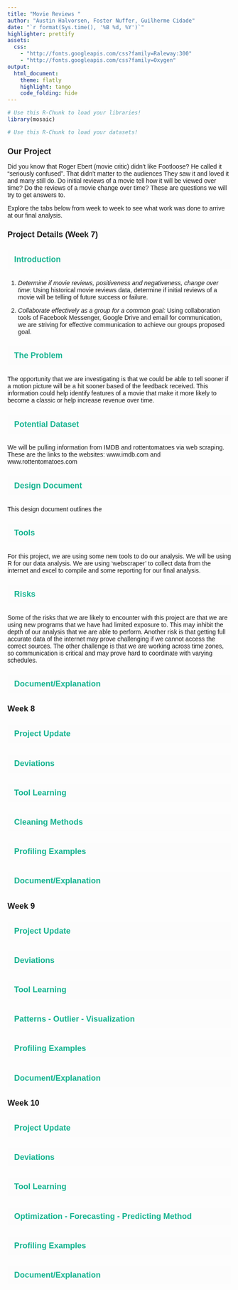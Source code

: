 ```yaml
---
title: "Movie Reviews "
author: "Austin Halvorsen, Foster Nuffer, Guilherme Cidade"
date: "`r format(Sys.time(), '%B %d, %Y')`"
highlighter: prettify
assets:
  css:
    - "http://fonts.googleapis.com/css?family=Raleway:300"
    - "http://fonts.googleapis.com/css?family=Oxygen"
output: 
  html_document:
    theme: flatly
    highlight: tango
    code_folding: hide
---
```


<style>
body {
  font-family: "Oxygen", sans-serif;
  font-size: 14px;
}

h1,h2,h3,h4 {
  font-family: "Raleway", sans-serif;
  font-size: 18px;
}

h4 {
  background-color: #fcfcfc;
  color: #17B491;
  padding: 10px 15px;
}

</style>


```r
# Use this R-Chunk to load your libraries!
library(mosaic)

```

```r
# Use this R-Chunk to load your datasets!

```

## Our Project {.tabset .tabset-fade .tabset-pill}

Did you know that Roger Ebert (movie critic) didn’t like Footloose?  He called it “seriously confused”.  That didn’t matter to the audiences  They saw it and loved it and many still do.  Do initial reviews of a movie tell how it will be viewed over time?  Do the reviews of a movie change over time?  These are questions we will try to get answers to.

Explore the tabs below from week to week to see what work was done to arrive at our final analysis.

### Project Details (Week 7)

#### Introduction

1. *Determine if movie reviews, positiveness and negativeness,  change over time:* Using historical movie reviews data, determine if initial reviews of a movie will be telling of future success or failure.

2.  *Collaborate effectively as a group for a common goal:* Using collaboration tools of Facebook Messenger, Google Drive and email for communication, we are striving for effective communication to achieve our groups proposed goal.

#### The Problem

The opportunity that we are investigating is that we could be able to tell sooner if a motion picture will be a hit sooner based of the feedback received. This information could help identify features of a movie that make it more likely to become a classic or help increase revenue over time.

#### Potential Dataset

We will be pulling information from IMDB and rottentomatoes via web scraping. These are the links to the websites: www.imdb.com and www.rottentomatoes.com 

#### Design Document

This design document outlines the 

#### Tools

For this project, we are using some new tools to do our analysis. We will be using R for our data analysis. We are using ‘webscraper’ to collect data from the internet and excel to compile and some reporting for our final analysis.

#### Risks

Some of the risks that we are likely to encounter with this project are that we are using new programs that we have had limited exposure to. This may inhibit the depth of our analysis that we are able to perform. Another risk is that getting full accurate data of the internet may prove challenging if we cannot access the correct sources. The other challenge is that we are working across time zones, so communication is critical and may prove hard to coordinate with varying schedules.

#### Document/Explanation

### Week 8

#### Project Update

#### Deviations

#### Tool Learning

#### Cleaning Methods

#### Profiling Examples

#### Document/Explanation

### Week 9

#### Project Update

#### Deviations

#### Tool Learning

#### Patterns - Outlier - Visualization

#### Profiling Examples

#### Document/Explanation

### Week 10

#### Project Update

#### Deviations

#### Tool Learning

#### Optimization  - Forecasting - Predicting Method

#### Profiling Examples

#### Document/Explanation


